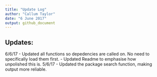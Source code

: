 ```yaml
---
title: "Update Log"
author: "Callum Taylor"
date: "6 June 2017"
output: github_document
---
```


## Updates:

6/6/17  - Updated all functions so depedencies are called on. No need to specifically load them first.
        - Updated Readme to emphasise how unpolished this is.
5/6/17  - Updated the package search function, making output more reliable.

